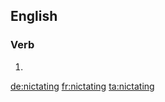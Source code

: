 ==English==

===Verb===
{{head|en|present participle}}

# {{present participle of|nictate|lang=en}}

[[de:nictating]]
[[fr:nictating]]
[[ta:nictating]]